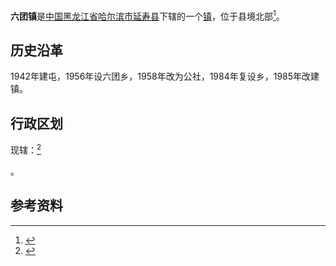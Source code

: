 {{中国乡级行政区|23/01/29/101/000
| 行政区全称 = 六团镇
| 上级行政区 = [[黑龙江省|黑龙江省]][[哈尔滨市|哈尔滨市]][[延寿县|延寿县]]
| 行政区类别 = [[镇|镇]]
| LowerDivisions = 15个村委会
| 行政区划代码 = 230129101
| 总面积 = 210平方公里
| 户籍人口 = 1.6万
| 常住人口 = 
| 行政区划 = 
| 官方网站 =
| 邮政编码 =150000
| 毗邻行政区 =
}}

'''六团镇'''是[[中国|中国]][[黑龙江省|黑龙江省]][[哈尔滨市|哈尔滨市]][[延寿县|延寿县]]下辖的一个[[镇|镇]]，位于县境北部<ref>{{Cite web |url=http://www.chinaquhua.cn/heilongjiang/ |title=六团镇 |accessdate=2011-08-17 |archive-date=2011-08-22 |archive-url=https://web.archive.org/web/20110822123644/http://www.chinaquhua.cn/heilongjiang/ |dead-url=yes }}</ref>。

==历史沿革==
1942年建屯，1956年设六团乡，1958年改为公社，1984年复设乡，1985年改建镇。

==行政区划==
现辖：<ref>{{PRC admin/ref sgc|23/01/29/101/000}}</ref>

{{PRC admin/children|23/01/29/101/000}}。

==参考资料==
{{reflist}}

{{PRC admin/navcat|23/01/29/101/000}}